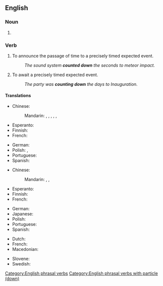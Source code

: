 {{also|countdown|Countdown|count-down}}

==English==

===Noun===
{{en-noun}}

# {{alternative spelling of|countdown|lang=en}}

===Verb===
{{en-verb|counts down|counting down|counted down}}

# To announce the passage of time to a precisely timed expected event.
#: ''The sound system '''counted down''' the seconds to meteor impact.''
# To await a precisely timed expected event.
#: ''The party was '''counting down''' the days to Inauguration.''

====Translations====
{{trans-top|announce the passage of time}}
* Chinese:
*: Mandarin: {{t|cmn|倒讀數}}, {{t|cmn|倒读数|tr=dàodúshù}}, {{t+|cmn|倒計時}}, {{t+|cmn|倒计时|tr=dàojìshí}}, {{t+|cmn|倒數}}, {{t+|cmn|倒数|tr=dàoshǔ}}
* Esperanto: {{t+|eo|dekalkuli}}
* Finnish: {{t+|fi|laskea}}
* French: {{t+|fr|décompter}}
{{trans-mid}}
* German: {{t-needed|de}}
* Polish: {{t|pl|odliczać|impf}}, {{t|pl|odliczyć|pf}}
* Portuguese: {{t|pt|[[fazer]] ([[a]]) [[contagem regressiva]]}}
* Spanish: {{t-needed|es}}
{{trans-bottom}}

{{trans-top|await a precisely timed expected event}}
* Chinese:
*: Mandarin: {{t+|cmn|盼望|tr=pànwàng}}, {{t|cmn|盼著}}, {{t|cmn|盼着|tr=pànzhe}}
* Esperanto: {{t-needed|eo}}
* Finnish: {{t+|fi|laskea}}
* French: {{t+|fr|décompter}}
{{trans-mid}}
* German: {{t-needed|de}}
* Japanese: {{t+|ja|秒読み|alt=秒読みする|tr=byōyomi suru}}
* Polish: {{t|pl|odliczać}}
* Portuguese: {{t|pt|contar os dias}}
* Spanish: {{t-needed|es}}
{{trans-bottom}}

{{checktrans-top}}
* Dutch: {{t+check|nl|aftellen}}
* French: {{t+check|fr|décompter}}
* Macedonian: {{t-check|mk|одбројува|tr=odbrójuva|sc=Cyrl}}
{{trans-mid}}
* Slovene: {{t-check|sl|odštevati}}
* Swedish: {{t-check|sv|räkna ned}}
{{trans-bottom}}

[[Category:English phrasal verbs]]
[[Category:English phrasal verbs with particle (down)]]